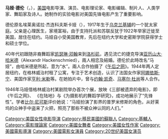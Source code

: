 {{unreferenced|time=2010-07-08T03:19:22+00:00}}
{{noteTA
|T=zh-hans:马娅·德伦;zh-hant:瑪雅·黛倫;
|1=zh-hans:德伦;zh-hant:黛倫;
|2=zh-hans:马娅;zh-hant:瑪雅;
}}
{{Infobox artist
| bgcolour      = #6495ED
| name          = 瑪雅·黛倫<br />Maya Deren
| image         = Maya Deren.jpg
| imagesize     = 
| caption       =
| birth_name    = Eleanora Derenkowskaia
| birth_date    = {{birth date|mf=yes|1917|4|29|}}
| birth_place   = [[蘇聯|蘇聯]][[基輔|基輔]]<!--sic-->（現時的[[烏克蘭|烏克蘭]]）
| death_date    = {{death date and age |mf=yes|1961|10|13|1917|4|29|}}
| death_place   = 美國[[紐約州|紐約州]][[紐約市|紐約市]]
| nationality   = 美國
| spouse        = Gregory Bardacke（1935年–1939年）<br />{{link-en|亞歷山大·哈米德|Alexandr Hackenschmied}}（1942年–1947年）<br />{{link-en|伊藤貞司|Teiji Ito}}（1960年–1961年，她去世）
| field         = [[編舞|編舞]]、[[電影|電影]]、[[舞蹈|舞蹈]]、[[民族誌|民族誌]]、[[民族音樂學|民族音樂學]]
| training      = [[紐約大學|紐約大學]]、[[新學院|社會研究新學院]]、[[史密斯學院|史密斯學院]]
| movement      =
| works         = '''電影：'''《[[午後的迷惘|午後的迷惘]]》（1943年）、《[[在陸上|在陸上]]》（1944年）、《''A Study for Choreography for Camera''》（1945年）、《''Ritual in Transfigured Time''》（1945年-1946年）、《''Meditation on Violence''》（1947年）、《''The Very Eye of Night''》（1959年）<br /> '''書籍：'''《''{{link-en|Divine Horsemen: The Living Gods of Haiti|Divine Horsemen: The Living Gods of Haiti}}''》（1953年）<br>《''An Anagram of Ideas on Art, Form and Film''》（1946年）
| patrons       =
| influenced by = [[Jean_Cocteau|Jean Cocteau]], [[Marcel_Duchamp|Marcel Duchamp]], [[Katherine_Dunham|Katherine Dunham]], [[Alexander_Hammid|Alexander Hammid]], [[Gregory_Bateson|Gregory Bateson]], [[Teiji_Itō|Teiji Itō]]
| influenced    = [[Alexander_Hammid|Alexander Hammid]], [[Barbara_Hammer|Barbara Hammer]], [[Stan_Brakhage|Stan Brakhage]], [[Jane_Campion|Jane Campion]], [[Anaïs_Nin|Anaïs Nin]], [[David_Lynch|David Lynch]]
| awards        = {{link-en|Guggenheim Fellowship|Guggenheim Fellowship}}、Creative Work in Motion Pictures，（1947年）<br />Grand Prix Internationale for Amateur Film、[[康城影展|康城影展]]（1947年）
}}

'''马娅·德伦'''（{{lang-en|Maya Deren}}，{{bd|1917年|4月29日|1961年|10月13日}}），[[美国|美国]]电影导演、演员、电影理论家、电影编辑、制片人、人类学家、舞蹈家及诗人。她制作的实验电影对美国先锋电影产生了重要影响。

德伦原名埃莱奥诺拉·杰连科夫斯卡娅（{{lang-uk|Елеоно́ра Деренко́вська}}），1917年生于[[乌克兰|乌克兰]][[基辅|基辅]]的一个犹太家庭。父亲是心理医生，家境富裕，由于支持托派和苏联反犹于1922年举家迁徙至美国，居住在纽约。马娅自小受美国教育，先后在纽约大学和史密斯学院获得学士和硕士学位。

40年代初跟随非裔舞蹈家[[凯瑟琳·邓翰|凯瑟琳·邓翰]]来到[[洛杉矶|洛杉矶]]，遇见流亡的捷克导演[[亚历山大·哈米德|亚历山大·哈米德]]（Alexandr Hackenschmied），兩人相恋及結婚。德伦於此時改名“马娅”，由哈米德是所起，意为“水”。兩人合作拍摄了《[[午后之网|午后之网]]》。1944年两人定居纽约，在格林威治村租了公寓，专注于艺术创造，认识了法国女作家[[阿娜依斯·宁|阿娜依斯·宁]]、美国作家[[亨利·米勒|亨利·米勒]]等。在她拍片中，曾与[[约翰·凯奇|约翰·凯奇]]、[[马塞尔·杜尚|马塞尔·杜尚]]等人合作。

1946年马娅借格林威治村某剧院举办首次个展，放映《三部被遗弃的电影》，即《午后之网》、  《在陆地》与《为摄影机的舞蹈学研究》，成功地展示了“先锋性”。学者[[比尔·尼可斯|比尔·尼可斯]]评价她说：“马娅扮演了影界的普罗米修斯的角色，从好莱坞的众神手中盗来了火把，照亮了那些不被众神认同的人们。”

{{Authority control}}
{{DEFAULTSORT:Deren, Maya}}
[[Category:美国女性电影导演|Category:美国女性电影导演]]
[[Category:移民美國的蘇聯人|Category:移民美國的蘇聯人]]
[[Category:基輔人|Category:基輔人]]
[[Category:電影理論家|Category:電影理論家]]
[[Category:美國女舞者|Category:美國女舞者]]
[[Category:美國女性作家|Category:美國女性作家]]
[[Category:美國電影導演|Category:美國電影導演]]
[[Category:美國電影女演員|Category:美國電影女演員]]
[[Category:20世纪美国女演员|Category:20世纪美国女演员]]